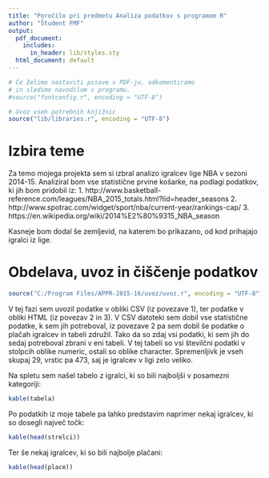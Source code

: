 ```yaml
---
title: "Poročilo pri predmetu Analiza podatkov s programom R"
author: "Študent FMF"
output:
  pdf_document:
    includes:
      in_header: lib/styles.sty
  html_document: default
---
```


```r
# Če želimo nastaviti pisave v PDF-ju, odkomentiramo
# in sledimo navodilom v programu.
#source("fontconfig.r", encoding = "UTF-8")

# Uvoz vseh potrebnih knjižnic
source("lib/libraries.r", encoding = "UTF-8")
```

# Izbira teme

Za temo mojega projekta sem si izbral analizo igralcev lige NBA v sezoni 2014-15. Analiziral bom vse statistične prvine košarke, na podlagi podatkov, ki jih bom pridobil iz:
1. http://www.basketball-reference.com/leagues/NBA_2015_totals.html?lid=header_seasons
2. http://www.spotrac.com/widget/sport/nba/current-year/rankings-cap/
3. https://en.wikipedia.org/wiki/2014%E2%80%9315_NBA_season

Kasneje bom dodal še zemljevid, na katerem bo prikazano, od kod prihajajo igralci iz lige.


# Obdelava, uvoz in čiščenje podatkov

```r
source("C:/Program Files/APPR-2015-16/uvoz/uvoz.r", encoding = "UTF-8")
```

V tej fazi sem uvozil podatke v obliki CSV (iz povezave 1), ter podatke v obliki HTML (iz povezav 2 in 3). V CSV datoteki sem dobil vse statistične podatke, k sem jih potreboval, iz povezave 2 pa sem dobil še podatke o plačah igralcev in tabeli združil. Tako da so zdaj vsi podatki, ki sem jih do sedaj potreboval zbrani v eni tabeli. V tej tabeli so vsi številčni podatki v stolpcih oblike numeric, ostali so oblike character. Spremenljivk je vseh skupaj 29, vrstic pa 473, saj je igralcev v ligi zelo veliko.

Na spletu sem našel tabelo z igralci, ki so bili najboljši v posamezni kategoriji:

```r
kable(tabela)
```

Po podatkih iz moje tabele pa lahko predstavim naprimer nekaj igralcev, ki so dosegli največ točk:

```r
kable(head(strelci))
```

Ter še nekaj igralcev, ki so bili najbolje plačani:

```r
kable(head(place))
```
